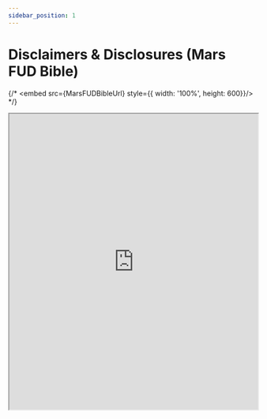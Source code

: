 ```yaml
---
sidebar_position: 1
---
```



# Disclaimers & Disclosures (Mars FUD Bible)

{/* <embed src={MarsFUDBibleUrl} style={{ width: '100%', height: 600}}/> */}

<iframe
    src="https://drive.google.com/file/d/14RDa-_jr4R-fH5OotIwyS8VmlsdR4wNq/preview"
    width="100%"
    height="600"
>
</iframe>
